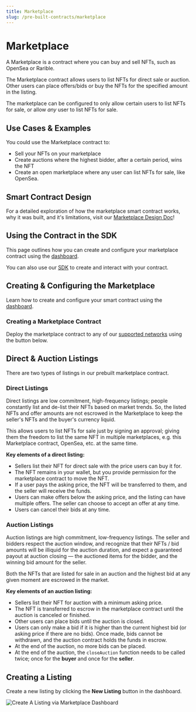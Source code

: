 ```yaml
---
title: Marketplace
slug: /pre-built-contracts/marketplace
---
```



# Marketplace

<div className="deployContractBtnContainer" style={{ marginTop: -70 }}>
  <DeployThisContractButton
    link={
      "https://thirdweb.com/contracts/new/pre-built/marketplace/marketplace"
    }
    contractType="marketplace"
  />
</div>

A Marketplace is a contract where you can buy and sell NFTs, such as OpenSea or Rarible.

The Marketplace contract allows users to list NFTs for direct sale or auction.
Other users can place offers/bids or buy the NFTs for the specified amount in the listing.

The marketplace can be configured to only allow certain users to list NFTs for sale, or allow _any_ user to list NFTs for sale.

## Use Cases & Examples

You could use the Marketplace contract to:

- Sell your NFTs on your marketplace
- Create auctions where the highest bidder, after a certain period, wins the NFT
- Create an open marketplace where any user can list NFTs for sale, like OpenSea.

<div className="row" style={{ marginBottom: 24 }}>
  <div className="col col--6" style={{ marginTop: 8 }}>
    <QuickstartCard
      name="Guide: Create an NFT Marketplace with the SDK"
      link="https://portal.thirdweb.com/guides/nft-marketplace-with-typescript-next"
      image="/assets/icons/education.png"
    />
  </div>
  <div className="col col--6" style={{ marginTop: 8 }}>
    <QuickstartCard
      name="Guide: List an NFT For Auction and Place a Bid with the SDK"
      link="https://portal.thirdweb.com/guides/auction-button-react"
      image="/assets/icons/education.png"
    />
  </div>
</div>

## Smart Contract Design

For a detailed exploration of how the marketplace smart contract works, why it was built,
and it's limitations, visit our [Marketplace Design Doc](/contracts/design/Marketplace)!

<div className="row" style={{ marginBottom: 24 }}>
  <div className="col col--12" style={{ marginTop: 8 }}>
    <QuickstartCard
      name="Marketplace Smart Contract Design Document"
      link="/contracts/design/Marketplace"
      image="/assets/icons/drop.png"
    />
  </div>
</div>

## Using the Contract in the SDK

This page outlines how you can create and configure your marketplace contract using the [dashboard](https://thirdweb.com/dashboard).

You can also use our [SDK](/sdk) to create and interact with your contract.

<div className="row" style={{ marginBottom: 24 }}>
  <div className="col col--12" style={{ marginTop: 8 }}>
    <QuickstartCard
      name="Using the Marketplace Contract in the SDK"
      link="/sdk/interacting-with-contracts/marketplace"
      image="/assets/icons/marketplace.png"
    />
  </div>
</div>

## Creating & Configuring the Marketplace

Learn how to create and configure your smart contract using the [dashboard](https://thirdweb.com/dashboard).

### Creating a Marketplace Contract

Deploy the marketplace contract to any of our
[supported networks](https://blog.thirdweb.com/guides/which-network-should-you-use) using the button below.

<div style={{ width: "fit-content" }}>
  <DeployThisContractButton
    link={
      "https://thirdweb.com/contracts/new/pre-built/marketplace/marketplace"
    }
    contractType="marketplace"
  />
</div>

## Direct & Auction Listings

There are two types of listings in our prebuilt marketplace contract.

### Direct Listings

Direct listings are low commitment, high-frequency listings; people constantly list and de-list their NFTs
based on market trends. So, the listed NFTs and offer amounts are not escrowed in the Marketplace
to keep the seller's NFTs and the buyer's currency liquid.

This allows users to list NFTs for sale just by signing an approval; giving them the freedom to list the
same NFT in multiple marketplaces, e.g. this Marketplace contract, OpenSea, etc. at the same time.

**Key elements of a direct listing:**

- Sellers list their NFT for direct sale with the price users can buy it for.
- The NFT remains in your wallet, but you provide permission for the marketplace contract to move the NFT.
- If a user pays the asking price, the NFT will be transferred to them, and the seller will receive the funds.
- Users can make offers below the asking price, and the listing can have multiple offers. The seller can choose to accept an offer at any time.
- Users can cancel their bids at any time.

### Auction Listings

Auction listings are high commitment, low-frequency listings.
The seller and bidders respect the auction window, and recognize that their NFTs / bid amounts will be
illiquid for the auction duration, and expect a guaranteed payout at auction closing — the auctioned
items for the bidder, and the winning bid amount for the seller.

Both the NFTs that are listed for sale in an auction and the highest bid at any given moment are escrowed
in the market.

**Key elements of an auction listing:**

- Sellers list their NFT for auction with a minimum asking price.
- The NFT is transferred to escrow in the marketplace contract until the auction is canceled or finished.
- Other users can place bids until the auction is closed.
- Users can only make a bid if it is higher than the current highest bid (or asking price if there are no bids). Once made, bids cannot be withdrawn, and the auction contract holds the funds in escrow.
- At the end of the auction, no more bids can be placed.
- At the end of the auction, the `closeAuction` function needs to be called twice; once for the **buyer** and
  once for the **seller**.

## Creating a Listing

Create a new listing by clicking the **New Listing** button in the dashboard.

![Create A Listing via Marketplace Dashboard](./assets/new-listing.png)
